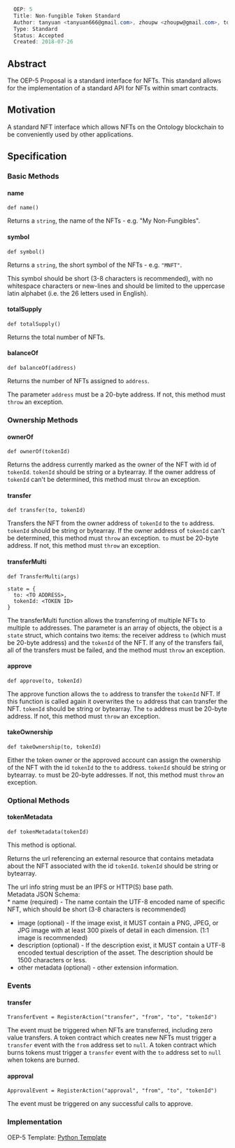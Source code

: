 <source lang="csharp">
  OEP: 5
  Title: Non-fungible Token Standard
  Author: tanyuan <tanyuan666@gmail.com>, zhoupw <zhoupw@gmail.com>, tonyclarking<tonyclarking@gmail.com>, blckchan<1258176714@qq.com>
  Type: Standard
  Status: Accepted
  Created: 2018-07-26
</source>

==Abstract==

The OEP-5 Proposal is a standard interface for NFTs.
This standard allows for the implementation of a standard API for NFTs within smart contracts.

==Motivation==

A standard NFT interface which allows NFTs on the Ontology blockchain to be conveniently used by other applications.

==Specification==

===Basic Methods===

====name====

<pre>
def name()
</pre>

Returns a <code>string</code>, the name of the NFTs - e.g. "My Non-Fungibles".

====symbol====

<pre>
def symbol()
</pre>

Returns a <code>string</code>, the short symbol of the NFTs - e.g. <code>"MNFT"</code>.

This symbol should be short (3-8 characters is recommended), with no whitespace characters or new-lines and should be limited to the uppercase latin alphabet (i.e. the 26 letters used in English).

====totalSupply====

<pre>
def totalSupply()
</pre>

Returns the total number of NFTs.

====balanceOf====

<pre>
def balanceOf(address)
</pre>

Returns the number of NFTs assigned to <code>address</code>.

The parameter <code>address</code> must be a 20-byte address.
If not, this method must <code>throw</code> an exception.

===Ownership Methods===

==== ownerOf====

<pre>
def ownerOf(tokenId)
</pre>

Returns the address currently marked as the owner of the NFT with id of <code>tokenId</code>.
<code>tokenId</code> should be string or a bytearray.
If the owner address of <code>tokenId</code> can't be determined, this method must <code>throw</code> an exception.

====transfer====

<pre>
def transfer(to, tokenId)
</pre>

Transfers the NFT from the owner address of <code>tokenId</code> to the <code>to</code> address.
<code>tokenId</code> should be string or bytearray.
If the owner address of <code>tokenId</code> can't be determined, this method must <code>throw</code> an exception.
<code>to</code> must be 20-byte address. If not, this method must <code>throw</code> an exception.

====transferMulti====

<pre>
def TransferMulti(args)

state = {
  to: <TO ADDRESS>,
  tokenId: <TOKEN ID>
}
</pre>

The transferMulti function allows the transferring of multiple NFTs to multiple <code>to</code> addresses.
The parameter is an array of objects, the object is a <code>state</code> struct, which contains two items: the receiver address <code>to</code> (which must be 20-byte address) and the <code>tokenId</code> of the NFT.
If any of the transfers fail, all of the transfers must be failed, and the method must <code>throw</code> an exception.


====approve====

<pre>
def approve(to, tokenId)
</pre>


The approve function allows the <code>to</code> address to transfer the <code>tokenId</code> NFT.
If this function is called again it overwrites the <code>to</code> address that can transfer the NFT.
<code>tokenId</code> should be string or bytearray.
The <code>to</code> address must be 20-byte address.
If not, this method must <code>throw</code> an exception.

====takeOwnership====

<pre>
def takeOwnership(to, tokenId)
</pre>

Either the token owner or the approved account can assign the ownership of the NFT with the id <code>tokenId</code> to the <code>to</code> address.
<code>tokenId</code> should be string or bytearray.
<code>to</code> must be 20-byte addresses.
If not, this method must <code>throw</code> an exception.

===Optional Methods===

====tokenMetadata====

<pre>
def tokenMetadata(tokenId)
</pre>

This method is optional.

Returns the url referencing an external resource that contains metadata about the NFT associated with the id <code>tokenId</code>.
<code>tokenId</code> should be string or bytearray.

The url info string must be an IPFS or HTTP(S) base path.<br/>
Metadata JSON Schema:<br/>
* name (required) - The name contain the UTF-8 encoded name of specific NFT, which should be short (3-8 characters is recommended)
* image (optional) - If the image exist, it MUST contain a PNG, JPEG, or JPG image with at least 300 pixels of detail in each dimension. (1:1 image is recommended)
* description (optional) - If the description exist, it MUST contain a UTF-8 encoded textual description of the asset. The description should be 1500 characters or less.
* other metadata (optional) - other extension information.

===Events===

====transfer====

<pre>
TransferEvent = RegisterAction("transfer", "from", "to", "tokenId")
</pre>

The event must be triggered when NFTs are transferred, including zero value transfers.
A token contract which creates new NFTs must trigger a <code>transfer</code> event with the <code>from</code> address set to <code>null</code>.
A token contract which burns tokens must trigger a <code>transfer</code> event with the <code>to</code> address set to <code>null</code> when tokens are burned.

====approval====

<pre>
ApprovalEvent = RegisterAction("approval", "from", "to", "tokenId")
</pre>

The event must be triggered on any successful calls to approve.

===Implementation===

OEP-5 Template: [[https://github.com/ONT-Avocados/python-template/blob/master/OEP5Sample/OEP5Sample_compiler2.0.py | Python Template]]
